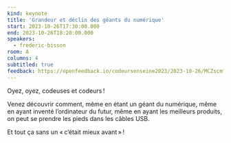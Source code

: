 ```yaml
---
kind: keynote
title: 'Grandeur et déclin des géants du numérique'
start: 2023-10-26T17:30:00.000
end: 2023-10-26T18:20:00.000
speakers:
  - frederic-bisson
room: A
columns: 4
subtitled: true
feedback: https://openfeedback.io/codeursenseine2023/2023-10-26/MCZscmf1cgPYLEvFzdz7
---
```


Oyez, oyez, codeuses et codeurs !

Venez découvrir comment, même en étant un géant du numérique, même en ayant inventé l’ordinateur du futur, même en ayant les meilleurs produits, on peut se prendre les pieds dans les câbles USB.

Et tout ça sans un « c’était mieux avant » !
